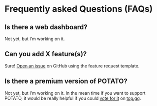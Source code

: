# Frequently asked Questions (FAQs)

## Is there a web dashboard?

Not yet, but I'm working on it.

## Can you add X feature(s)?

Sure! [Open an issue](https://github.com/edazpotato/POTATO/issues/new) on GitHub using the feature request template.

## Is there a premium version of POTATO?

Not yet, but I'm working on it. In the mean time if you want to support POTATO, it would be really helpful if you could [vote for it](https://top.gg/bot/608921626548895755/vote) on [top.gg](https://top.gg/bot/608921626548895755).
